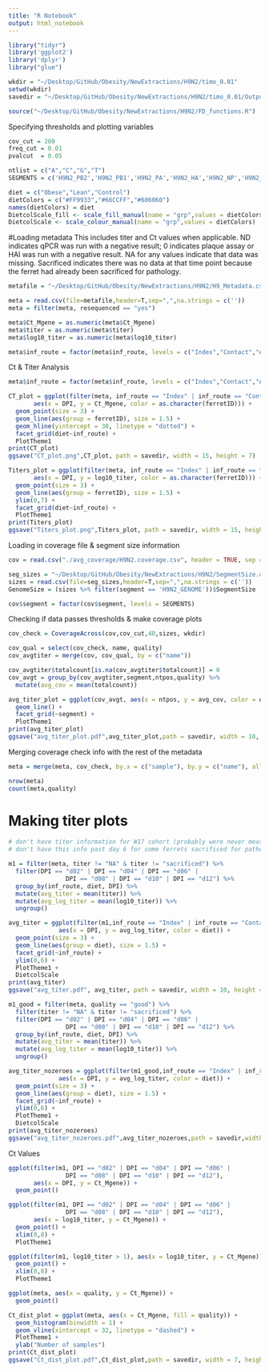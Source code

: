 ```yaml
---
title: "R Notebook"
output: html_notebook
---
```


```r
library("tidyr")
library('ggplot2')
library('dplyr')
library("glue")

wkdir = "~/Desktop/GitHub/Obesity/NewExtractions/H9N2/timo_0.01"
setwd(wkdir)
savedir = "~/Desktop/GitHub/Obesity/NewExtractions/H9N2/timo_0.01/Output_Figures"

source("~/Desktop/GitHub/Obesity/NewExtractions/H9N2/FD_functions.R")
```

Specifying thresholds and plotting variables
```r
cov_cut = 200
freq_cut = 0.01
pvalcut  = 0.05

ntlist = c("A","C","G","T")
SEGMENTS = c('H9N2_PB2','H9N2_PB1','H9N2_PA','H9N2_HA','H9N2_NP','H9N2_NA','H9N2_MP','H9N2_NS')
```

```r
diet = c("Obese","Lean","Control")
dietColors = c("#FF9933","#66CCFF","#606060")
names(dietColors) = diet
DietcolScale_fill <- scale_fill_manual(name = "grp",values = dietColors)
DietcolScale <- scale_colour_manual(name = "grp",values = dietColors)
```

#Loading metadata
This includes titer and Ct values when applicable. ND indicates qPCR was run with a negative result; 0 indicates plaque assay or HAI was run with a negative result. NA for any values indicate that data was missing. Sacrificed indicates there was no data at that time point because the ferret had already been sacrificed for pathology. 
```r
metafile = "~/Desktop/GitHub/Obesity/NewExtractions/H9N2/H9_Metadata.csv"

meta = read.csv(file=metafile,header=T,sep=",",na.strings = c(''))
meta = filter(meta, resequenced == "yes")

meta$Ct_Mgene = as.numeric(meta$Ct_Mgene)
meta$titer = as.numeric(meta$titer)
meta$log10_titer = as.numeric(meta$log10_titer)

meta$inf_route = factor(meta$inf_route, levels = c("Index","Contact","Aerosol","Control"))
```

Ct & Titer Analysis
```r
meta$inf_route = factor(meta$inf_route, levels = c("Index","Contact","Aerosol","Control"))

CT_plot = ggplot(filter(meta, inf_route == "Index" | inf_route == "Contact"), 
       aes(x = DPI, y = Ct_Mgene, color = as.character(ferretID))) +
  geom_point(size = 3) +
  geom_line(aes(group = ferretID), size = 1.5) +
  geom_hline(yintercept = 30, linetype = "dotted") +
  facet_grid(diet~inf_route) +
  PlotTheme1
print(CT_plot)
ggsave("CT_plot.png",CT_plot, path = savedir, width = 15, height = 7)

Titers_plot = ggplot(filter(meta, inf_route == "Index" | inf_route == "Contact"), 
       aes(x = DPI, y = log10_titer, color = as.character(ferretID))) +
  geom_point(size = 3) +
  geom_line(aes(group = ferretID), size = 1.5) +
  ylim(0,7) +
  facet_grid(diet~inf_route) +
  PlotTheme1
print(Titers_plot)
ggsave("Titers_plot.png",Titers_plot, path = savedir, width = 15, height = 7)
```

Loading in coverage file & segment size information
```r
cov = read.csv("./avg_coverage/H9N2.coverage.csv", header = TRUE, sep = ",")

seg_sizes = "~/Desktop/GitHub/Obesity/NewExtractions/H9N2/SegmentSize.csv"
sizes = read.csv(file=seg_sizes,header=T,sep=",",na.strings = c(''))
GenomeSize = (sizes %>% filter(segment == 'H9N2_GENOME'))$SegmentSize

cov$segment = factor(cov$segment, levels = SEGMENTS)
```

Checking if data passes thresholds & make coverage plots
```r
cov_check = CoverageAcross(cov,cov_cut,40,sizes, wkdir)
```

```r
cov_qual = select(cov_check, name, quality)
cov_avgtiter = merge(cov, cov_qual, by = c("name"))

cov_avgtiter$totalcount[is.na(cov_avgtiter$totalcount)] = 0
cov_avgt = group_by(cov_avgtiter,segment,ntpos,quality) %>%
  mutate(avg_cov = mean(totalcount))

avg_titer_plot = ggplot(cov_avgt, aes(x = ntpos, y = avg_cov, color = quality)) +
  geom_line() +
  facet_grid(~segment) +
  PlotTheme1
print(avg_titer_plot)
ggsave("avg_titer_plot.pdf",avg_titer_plot,path = savedir, width = 10, height = 5)
```

Merging coverage check info with the rest of the metadata
```r
meta = merge(meta, cov_check, by.x = c("sample"), by.y = c("name"), all.y = TRUE)

nrow(meta)
count(meta,quality)
```

# Making titer plots
```r
# don't have titer information for W17 cohort (probably were never measured)
# don't have this info past day 6 for some ferrets sacrificed for pathology at St Jude's

m1 = filter(meta, titer != "NA" & titer != "sacrificed") %>%
  filter(DPI == "d02" | DPI == "d04" | DPI == "d06" |
                DPI == "d08" | DPI == "d10" | DPI == "d12") %>%
  group_by(inf_route, diet, DPI) %>%
  mutate(avg_titer = mean(titer)) %>%
  mutate(avg_log_titer = mean(log10_titer)) %>%
  ungroup()

avg_titer = ggplot(filter(m1,inf_route == "Index" | inf_route == "Contact"), 
              aes(x = DPI, y = avg_log_titer, color = diet)) +
  geom_point(size = 3) +
  geom_line(aes(group = diet), size = 1.5) +
  facet_grid(~inf_route) +
  ylim(0,6) + 
  PlotTheme1 +
  DietcolScale
print(avg_titer)
ggsave("avg_titer.pdf", avg_titer, path = savedir, width = 10, height = 5)

m1_good = filter(meta, quality == "good") %>% 
  filter(titer != "NA" & titer != "sacrificed") %>%
  filter(DPI == "d02" | DPI == "d04" | DPI == "d06" |
                DPI == "d08" | DPI == "d10" | DPI == "d12") %>%
  group_by(inf_route, diet, DPI) %>%
  mutate(avg_titer = mean(titer)) %>%
  mutate(avg_log_titer = mean(log10_titer)) %>%
  ungroup()

avg_titer_nozeroes = ggplot(filter(m1_good,inf_route == "Index" | inf_route == "Contact"), 
              aes(x = DPI, y = avg_log_titer, color = diet)) +
  geom_point(size = 3) +
  geom_line(aes(group = diet), size = 1.5) +
  facet_grid(~inf_route) +
  ylim(0,6) + 
  PlotTheme1 +
  DietcolScale
print(avg_titer_nozeroes)
ggsave("avg_titer_nozeroes.pdf",avg_titer_nozeroes,path = savedir,width = 7, height = 5)

```

Ct Values
```r
ggplot(filter(m1, DPI == "d02" | DPI == "d04" | DPI == "d06" |
                DPI == "d08" | DPI == "d10" | DPI == "d12"),
       aes(x = DPI, y = Ct_Mgene)) +
  geom_point()

ggplot(filter(m1, DPI == "d02" | DPI == "d04" | DPI == "d06" |
                DPI == "d08" | DPI == "d10" | DPI == "d12"),
       aes(x = log10_titer, y = Ct_Mgene)) +
  geom_point() +
  xlim(0,8) +
  PlotTheme1

ggplot(filter(m1, log10_titer > 1), aes(x = log10_titer, y = Ct_Mgene)) +
  geom_point() +
  xlim(0,8) +
  PlotTheme1

ggplot(meta, aes(x = quality, y = Ct_Mgene)) +
  geom_point()

Ct_dist_plot = ggplot(meta, aes(x = Ct_Mgene, fill = quality)) +
  geom_histogram(binwidth = 1) +
  geom_vline(xintercept = 32, linetype = "dashed") +
  PlotTheme1 +
  ylab("Number of samples")
print(Ct_dist_plot)
ggsave("Ct_dist_plot.pdf",Ct_dist_plot,path = savedir, width = 7, height = 5)
```

